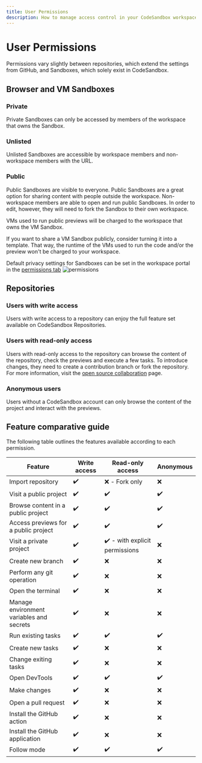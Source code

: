 ```yaml
---
title: User Permissions
description: How to manage access control in your CodeSandbox workspace. 
---
```



# User Permissions

Permissions vary slightly between repositories, which extend the settings from GitHub, and Sandboxes, which solely exist in CodeSandbox.

## Browser and VM Sandboxes
### Private
Private Sandboxes can only be accessed by members of the workspace that owns the Sandbox.

### Unlisted 
Unlisted Sandboxes are accessible by workspace members and non-workspace members with the URL.

### Public
Public Sandboxes are visible to everyone. Public Sandboxes are a great option for sharing content with people outside the workspace. Non-workspace members are able to open and run public Sandboxes. In order to edit, however, they will need to fork the Sandbox to their own workspace. 

<Callout emoji="⚠️">
VMs used to run public previews will be charged to the workspace that owns the VM Sandbox.
</Callout>

If you want to share a VM Sandbox publicly, consider turning it into a template. That way, the runtime of the VMs used to run the code and/or the preview won't be charged to your workspace.


Default privacy settings for Sandboxes can be set in the workspace portal in the [permissions tab](https://codesandbox.io/t/permissions)
![permissions](../images/permissions.png)


## Repositories

### Users with write access

Users with write access to a repository can enjoy the full feature set available on CodeSandbox Repositories.

### Users with read-only access 

Users with read-only access to the repository can browse the content of the repository, check the previews and execute a few tasks. To introduce changes, they need to create a contribution branch or fork the repository. For more information, visit the [open source collaboration](/learn/getting-started/open-source) page.

### Anonymous users

Users without a CodeSandbox account can only browse the content of the project and interact with the previews.

## Feature comparative guide

The following table outlines the features available according to each permission.

| Feature | Write access | Read-only access | Anonymous |
|---------|-----------------------------|------------------|-----------|
|  Import repository       |               ✔️              |          ❌ - Fork only        |     ❌      |
|   Visit a public project      |             ✔️                |        ✔️          |      ✔️     |
|   Browse content in a public project      |             ✔️                |        ✔️          |      ✔️     |
|   Access previews for a public project      |             ✔️                |        ✔️          |      ✔️     |
|   Visit a private project      |             ✔️                |        ✔️  - with explicit permissions        |      ❌     |
|   Create new branch      |             ✔️                |        ❌        |      ❌     |
|   Perform any git operation      |             ✔️                |        ❌        |      ❌     |
|   Open the terminal      |             ✔️                |        ❌        |      ❌     |
|   Manage environment variables and secrets      |             ✔️                |        ❌        |      ❌     |
|   Run existing tasks     |             ✔️                |        ✔️        |      ✔️     |
|   Create new tasks     |             ✔️                |        ❌         |      ❌     |
|   Change exiting tasks     |             ✔️                |        ❌         |      ❌     |
|   Open DevTools    |             ✔️                |        ✔️         |      ✔️     |
|   Make changes    |             ✔️                |        ❌        |      ❌     |
|   Open a pull request    |             ✔️                |        ❌        |      ❌     |
|   Install the GitHub action    |             ✔️                |        ❌        |      ❌     |
|   Install the GitHub application    |             ✔️                |        ❌        |      ❌     |
|   Follow mode   |             ✔️                |        ✔️        |      ✔️     |